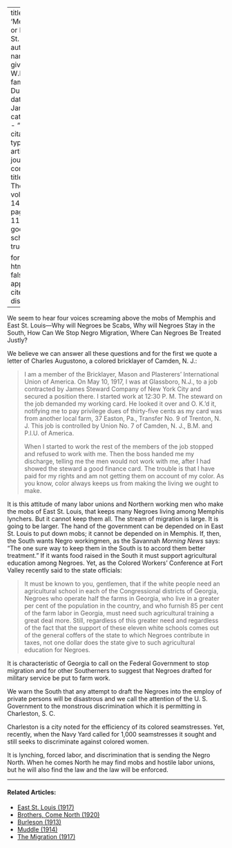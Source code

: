 
---
title: 'Memphis or East St. Louis?'
author:
  - name:
      given: W.E.B.
      family: Du Bois
date: Jan. 1917
categories: 
  - ""
citation: 
  type: article-journal
  container-title: The Crisis
  volume: 14
  issue: 3
  page: 113-114
google-scholar: true

format:
  html:
    toc: false
    appendix-cite-as: display
---


We seem to hear four voices screaming above the mobs of Memphis and East St. Louis---Why will Negroes be Scabs, Why will Negroes Stay in the South, How Can We Stop Negro Migration, Where Can Negroes Be Treated Justly?

We believe we can answer all these questions and for the first we quote a letter of Charles Augustono, a colored bricklayer of Camden, N. J.:

> I am a member of the Bricklayer, Mason and Plasterers' International Union of America. On May 10, 1917, I was at Glassboro, N.J., to a job contracted by James Steward Company of New York City and secured a position there. I started work at 12:30 P. M. The steward on the job demanded my working card. He looked it over and O. K.'d it, notifying me to pay privilege dues of thirty-five cents as my card was from another local farm, 37 Easton, Pa., Transfer No. 9 of Trenton, N. J. This job is controlled by Union No. 7 of Camden, N. J., B.M. and P.I.U. of America.    <p> When I started to work the rest of the members of the job stopped and refused to work with me. Then the boss handed me my discharge, telling me the men would not work with me, after I had showed the steward a good finance card. The trouble is that I have paid for my rights and am not getting them on account of my color. As you know, color always keeps us from making the living we ought to make.

It is this attitude of many labor unions and Northern working men who make the mobs of East St. Louis, that keeps many Negroes living among Memphis lynchers. But it cannot keep them all. The stream of migration is large. It is going to be larger. The hand of the government can be depended on in East St. Louis to put down mobs; it cannot be depended on in Memphis. If, then, the South wants Negro workingmen, as the Savannah *Morning News* says: "The one sure way to keep them in the South is to accord them better treatment." If it wants food raised in the South it must support agricultural education among Negroes. Yet, as the Colored Workers' Conference at Fort Valley recently said to the state officials:

> It must be known to you, gentlemen, that if the white people need an agricultural school in each of the Congressional districts of Georgia, Negroes who operate half the farms in Georgia, who live in a greater per cent of the population in the country, and who furnish 85 per cent of the farm labor in Georgia, must need such agricultural training a great deal more. Still, regardless of this greater need and regardless of the fact that the support of these eleven white schools comes out of the general coffers of the state to which Negroes contribute in taxes, not one dollar does the state give to such agricultural education for Negroes.

It is characteristic of Georgia to call on the Federal Government to stop migration and for other Southerners to suggest that Negroes drafted for military service be put to farm work.

We warn the South that any attempt to draft the Negroes into the employ of private persons will be disastrous and we call the attention of the U. S. Government to the monstrous discrimination which it is permitting in Charleston, S. C.

Charleston is a city noted for the efficiency of its colored seamstresses. Yet, recently, when the Navy Yard called for 1,000 seamstresses it sought and still seeks to discriminate against colored women.

It is lynching, forced labor, and discrimination that is sending the Negro North. When he comes North he may find mobs and hostile labor unions, but he will also find the law and the law will be enforced.

<!-- Similar articles start here -->
<div  class="clear-wrap"></div>
<hr>
#### Related Articles:

* [East St. Louis (1917)](/Volumes/14/05/east_st_louis.html)
* [Brothers, Come North (1920)](/Volumes/19/03/brothers_come_north.html)
* [Burleson (1913)](/Volumes/06/04/burleson.html)
* [Muddle (1914)](/Volumes/08/04/muddle.html)
* [The Migration (1917)](/Volumes/14/01/migration.html)

<!-- Similar articles end here -->
